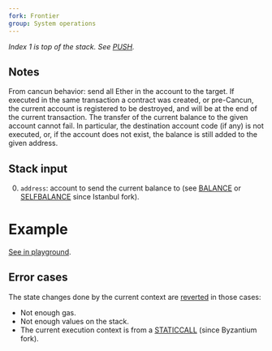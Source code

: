 ```yaml
---
fork: Frontier
group: System operations
---
```


*Index 1 is top of the stack. See [PUSH](/#60).*

## Notes
From cancun behavior: send all Ether in the account to the target.
If executed in the same transaction a contract was created, or pre-Cancun, the current account is registered to be destroyed, and will be at the end of the current transaction. The transfer of the current balance to the given account cannot fail. In particular, the destination account code (if any) is not executed, or, if the account does not exist, the balance is still added to the given address.

## Stack input

0. `address`: account to send the current balance to (see [BALANCE](/#31) or [SELFBALANCE](/#47) since Istanbul fork).

# Example

[See in playground](/playground?unit=Wei&codeType=Mnemonic&code='ureatekcvhagwrites%20inkslotq14bx64p1p055p052p5601BF3jzMSTORE~14~18jzCREATEzzuvries%20to%20modify%20state%2C%20failsjjjjzDUP5q2bxFFFFzSTATICCALL'~q1%20z%5Cnvontracgtu%2F%2F%20CqzPUSHp600k%20a%20j~0gt%20b%200%01bgjkpquvz~_).

## Error cases

The state changes done by the current context are [reverted](#FD) in those cases:
- Not enough gas.
- Not enough values on the stack.
- The current execution context is from a [STATICCALL](/#FA) (since Byzantium fork).
